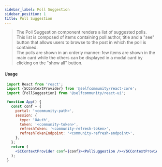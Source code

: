 ```yaml
---
sidebar_label: Poll Suggestion
sidebar_position: 1
title: Poll Suggestion
---
```


> The Poll Suggestion component renders a list of suggested polls.<br/>
This list is composed of items containing poll author, title and a "see" button that allows users to browse to the post in which the poll is contained.<br/>
The polls are shown in an orderly manner: few items are shown in the main card while the others can be displayed in a modal card by clicking on the "show all" button.


<Logged><PollSuggestion/></Logged>

#### Usage

```jsx
 import React from 'react';
 import {SCContextProvider} from '@selfcommunity/react-core';
 import {PollSuggestion} from '@selfcommunity/react-ui';

 function App() {
   const conf = {
     portal: '<community-path>',
     session: {
       type: 'OAuth',
       token: '<community-token>',
       refreshToken: '<community-refresh-token>',
       refreshTokenEndpoint: '<community-refresh-endpoint>',
     },
   };
   return (
     <SCContextProvider conf={conf}><PollSuggestion /></SCContextProvider>
   );
 }
```